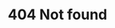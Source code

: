 ---
title: 404 Not found
template: splash
hero:
  title: 'Sorry, this page isn’t available!'
  tagline: Something went wrong. The page you were looking for couldn’t be found - try using the search bar.
  image:
    alt: 404 page hero
    file: ../../assets/404.svg  
  actions:
    - text: Go back to docs
      link: /
      icon: left-arrow
      variant: primary
    - text: Contact Our Support
      link: https://codeanywhere.com/support
      icon: external
      attrs:
        rel: me
---